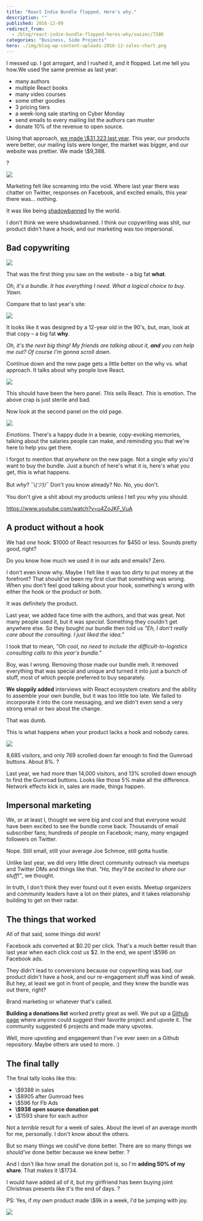 ```yaml
---
title: "React Indie Bundle flopped. Here's why."
description: ""
published: 2016-12-09
redirect_from:
  - /blog/react-indie-bundle-flopped-heres-why/swizec/7286
categories: "Business, Side Projects"
hero: ./img/blog-wp-content-uploads-2016-12-sales-chart.png
---
```


I messed up. I got arrogant, and I rushed it, and it flopped. Let me tell you how.We used the same premise as last year:

- many authors
- multiple React books
- many video courses
- some other goodies
- 3 pricing tiers
- a week-long sale starting on Cyber Monday
- send emails to every mailing list the authors can muster
- donate 10% of the revenue to open source.

Using that approach, [we made \\\$31,323 last year](https://swizec.com/blog/react-indie-bundle-report-or-how-we-made-31k-in-a-week/swizec/6762). This year, our products were better, our mailing lists were longer, the market was bigger, and our website was prettier. We made \\\$9,388.

?

![](./img/blog-wp-content-uploads-2016-12-sales-chart.png)

Marketing felt like screaming into the void. Where last year there was chatter on Twitter, responses on Facebook, and excited emails, this year there was… nothing.

It was like being [shadowbanned](https://en.wikipedia.org/wiki/Stealth_banning) by the world.

I don't think we were shadowbanned. I think our copywriting was shit, our product didn't have a hook, and our marketing was too impersonal.

## Bad copywriting

![](./img/blog-wp-content-uploads-2016-12-new-page.png)

That was the first thing you saw on the website - a big fat **what**.

_Oh, it's a bundle. It has everything I need. What a logical choice to buy. Yawn._

Compare that to last year's site:

![](./img/blog-wp-content-uploads-2016-12-old-page.png)

It looks like it was designed by a 12-year old in the 90's, but, man, look at that copy – a big fat **why**.

_Oh, it's the next big thing! My friends are talking about it, **and** you can help me out? Of course I'm gonna scroll down._

Continue down and the new page gets a little better on the why vs. what approach. It talks about why people love React.

![](./img/blog-wp-content-uploads-2016-12-why-love.png)

This should have been the hero panel. _This_ sells React. _This_ is emotion. The above crap is just sterile and bad.

Now look at the second panel on the old page.

![](./img/blog-wp-content-uploads-2016-12-for-engineers.png)

_Emotions_. There's a happy dude in a beanie, copy-evoking memories, talking about the salaries people can make, and reminding you that we're here to help you get there.

I forgot to mention that _anywhere_ on the new page. Not a single _why_ you'd want to buy the bundle. Just a bunch of here's what it is, here's what you get, this is what happens.

But _why_? ¯\\_(ツ)_/¯ Don't you know already? No. No, you don't.

You don't give a shit about my products unless I tell you why you should.

https://www.youtube.com/watch?v=u4ZoJKF_VuA

## A product without a hook

We had _one_ hook: $1000 of React resources for $450 or less. Sounds pretty good, right?

Do you know how much we used it in our ads and emails? Zero.

I don't even know why. Maybe I felt like it was too dirty to put money at the forefront? That should've been my first clue that something was wrong. When you don't feel good talking about your hook, something's wrong with either the hook or the product or both.

It was definitely the product.

Last year, we added face time with the authors, and that was great. Not many people used it, but it was _special_. Something they couldn't get anywhere else. So they bought our bundle then told us _"Eh, I don't really care about the consulting. I just liked the idea."_

I took that to mean, _"Oh cool, no need to include the difficult-to-logistics consulting calls to this year's bundle."_

Boy, was I wrong. Removing those made our bundle meh. It removed everything that was special and unique and turned it into just a bunch of stuff, most of which people preferred to buy separately.

**We sloppily added** interviews with React ecosystem creators and the ability to assemble your own bundle, but it was too little too late. We failed to incorporate it into the core messaging, and we didn't even send a very strong email or two about the change.

That was dumb.

This is what happens when your product lacks a hook and nobody cares.

![](./img/blog-wp-content-uploads-2016-12-Screen-Shot-2016-12-09-at-09.49.38.png)

8,685 visitors, and only 769 scrolled down far enough to find the Gumroad buttons. About 8%. ?

Last year, we had more than 14,000 visitors, and 13% scrolled down enough to find the Gumroad buttons. Looks like those 5% make all the difference. Network effects kick in, sales are made, things happen.

## Impersonal marketing

We, or at least I, thought we were big and cool and that everyone would have been excited to see the bundle come back. Thousands of email subscriber fans; hundreds of people on Facebook; many, _many_ engaged followers on Twitter.

Nope. Still small, still your average Joe Schmoe, still gotta hustle.

Unlike last year, we did very little direct community outreach via meetups and Twitter DMs and things like that. _"Ha, they'll be excited to share our stuff!"_, we thought.

In truth, I don't think they ever found out it even exists. Meetup organizers and community leaders have a lot on their plates, and it takes relationship building to get on their radar.

## The things that worked

All of that said, some things did work!

Facebook ads converted at $0.20 per click. That's a much better result than last year when each click cost us $2. In the end, we spent \\\$596 on Facebook ads.

They didn't lead to conversions because our copywriting was bad, our product didn't have a hook, and our re-engagement stuff was kind of weak. But hey, at least we got in front of people, and they knew the bundle was out there, right?

Brand marketing or whatever that's called.

**Building a donations list** worked pretty great as well. We put up a [Github page](https://github.com/Swizec/react-indie-bundle-donations) where anyone could suggest their favorite project and upvote it. The community suggested 6 projects and made many upvotes.

Well, more upvoting and engagement than I've ever seen on a Github repository. Maybe others are used to more. :)

## The final tally

The final tally looks like this:

- \\\$9388 in sales
- \\\$8905 after Gumroad fees
- \\\$596 for Fb Ads
- **\\\$938 open source donation pot**
- \\\$1593 share for each author

Not a _terrible_ result for a week of sales. About the level of an average month for me, personally. I don't know about the others.

But so many things we could've done better. There are so many things we _should've_ done better because we knew better. ?

And I don't like how small the donation pot is, so I'm **adding 50% of my share**. That makes it \\\$1734.

I would have added all of it, but my girlfriend has been buying joint Christmas presents like it's the end of days. ?

PS: Yes, if _my own_ product made \\\$9k in a week, I'd be jumping with joy.

![](./img/DE0UKtk.jpg)
